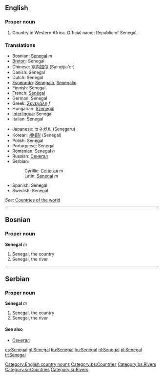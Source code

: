 ==English==
===Proper noun===

# Country in Western Africa. Official name: Republic of Senegal.
===Translations===
{{top}}
*Bosnian: [[Senegal#Bosnian|Senegal]] ''m''
*[[Breton]]: Senegal
*Chinese: [[塞内加尔]] (Saineijia'er)
*Danish: Senegal
*Dutch: Senegal
*[[Esperanto]]: [[Senegalo]], [[Senegalio]]
*Finnish: Senegal
*French: [[Sénégal]]
*German: Senegal
*Greek: [[Σενεγάλη]] ''f''
*Hungarian: [[Szenegál]]
*[[Interlingua]]: Senegal
*Italian: Senegal
{{mid}}
*Japanese: [[セネガル]] (Senegaru)
*Korean: [[세네갈]] (Senegal)
*Polish: Senegal
*Portuguese: Senegal
*Romanian: Senegal ''n''
*Russian: [[Сенегал]]
*Serbian:
*:Cyrillic: [[Сенегал#Serbian|Сенегал]] ''m''
*:Latin: [[Senegal#Serbian|Senegal]] ''m''
*Spanish: Senegal
*Swedish: Senegal
{{bottom}}
''See'': [[Countries of the world]]
[[Category:English country nouns]]
----

==Bosnian==
===Proper noun===
'''Senegal''' ''m''
#Senegal, the country
#Senegal, the river
[[Category:bs:Countries]]
[[Category:bs:Rivers]]

----

==Serbian==
===Proper noun===
'''Senegal''' ''m''
#Senegal, the country
#Senegal, the river
====See also====
*[[Сенегал#Serbian|Сенегал]]
[[Category:sr:Countries]]
[[Category:sr:Rivers]]

[[es:Senegal]]
[[gl:Senegal]]
[[ku:Senegal]]
[[hu:Senegal]]
[[nl:Senegal]]
[[pl:Senegal]]
[[tr:Senegal]]